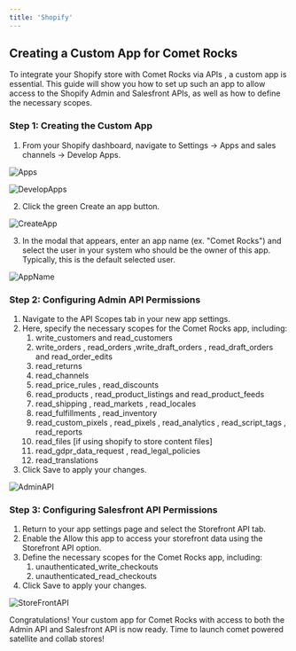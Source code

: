 ```yaml
---
title: 'Shopify'
---
```

## Creating a Custom App for Comet Rocks

To integrate your Shopify store with Comet Rocks via APIs , a custom app is essential. This guide will show you how to set up such an app to allow access to the Shopify Admin and Salesfront APIs, as well as how to define the necessary scopes.

### Step 1: Creating the Custom App

1. From your Shopify dashboard, navigate to Settings → Apps and sales channels → Develop Apps.

![Apps](/images/Shopify1.png)

![DevelopApps](/images/Shopify2.png)

2. Click the green Create an app button.

![CreateApp](/images/Shopify3.png)

3. In the modal that appears, enter an app name (ex. "Comet Rocks") and select the user in your system who should be the owner of this app. Typically, this is the default selected user.

![AppName](/images/Shopify6.png)

### Step 2: Configuring Admin API Permissions

1. Navigate to the API Scopes tab in your new app settings.
2. Here, specify the necessary scopes for the Comet Rocks app, including:
    1. write_customers and read_customers
    2. write_orders , read_orders ,write_draft_orders , read_draft_orders  and read_order_edits
    3. read_returns
    4. read_channels
    5. read_price_rules , read_discounts
    6. read_products , read_product_listings and read_product_feeds
    7. read_shipping , read_markets , read_locales
    8. read_fulfillments , read_inventory
    9. read_custom_pixels , read_pixels , read_analytics , read_script_tags , read_reports
    10. read_files  [if using shopify to store content files]
    11. read_gdpr_data_request , read_legal_policies
    12. read_translations
3. Click Save to apply your changes.

![AdminAPI](/images/Shopify4.png)

### Step 3: Configuring Salesfront API Permissions

1. Return to your app settings page and select the Storefront API tab.
2. Enable the Allow this app to access your storefront data using the Storefront API option.
3. Define the necessary scopes for the Comet Rocks app, including:
    1. unauthenticated_write_checkouts
    2. unauthenticated_read_checkouts
4. Click Save to apply your changes.

![StoreFrontAPI](/images/Shopify5.png)

Congratulations! Your custom app for Comet Rocks with access to both the Admin API and Salesfront API is now ready. Time to launch comet powered satellite and collab stores!

